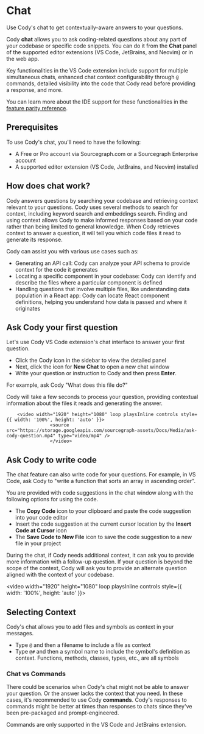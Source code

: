 # Chat

<p className="subtitle">Use Cody's chat to get contextually-aware answers to your questions.</p>

Cody **chat** allows you to ask coding-related questions about any part of your codebase or specific code snippets. You can do it from the **Chat** panel of the supported editor extensions (VS Code, JetBrains, and Neovim) or in the web app.

Key functionalities in the VS Code extension include support for multiple simultaneous chats, enhanced chat context configurability through `@` commands, detailed visibility into the code that Cody read before providing a response, and more.

You can learn more about the IDE support for these functionalities in the [feature parity reference](/cody/clients/feature-reference#chat).

## Prerequisites

To use Cody's chat, you'll need to have the following:

- A Free or Pro account via Sourcegraph.com or a Sourcegraph Enterprise account
- A supported editor extension (VS Code, JetBrains, and Neovim) installed

## How does chat work?

Cody answers questions by searching your codebase and retrieving context relevant to your questions. Cody uses several methods to search for context, including keyword search and embeddings search. Finding and using context allows Cody to make informed responses based on your code rather than being limited to general knowledge. When Cody retrieves context to answer a question, it will tell you which code files it read to generate its response.

Cody can assist you with various use cases such as:

- Generating an API call: Cody can analyze your API schema to provide context for the code it generates
- Locating a specific component in your codebase: Cody can identify and describe the files where a particular component is defined
- Handling questions that involve multiple files, like understanding data population in a React app: Cody can locate React component definitions, helping you understand how data is passed and where it originates

## Ask Cody your first question

Let's use Cody VS Code extension's chat interface to answer your first question.

- Click the Cody icon in the sidebar to view the detailed panel
- Next, click the icon for **New Chat** to open a new chat window
- Write your question or instruction to Cody and then press **Enter**.

For example, ask Cody "What does this file do?"

Cody will take a few seconds to process your question, providing contextual information about the files it reads and generating the answer.

        <video width="1920" height="1080" loop playsInline controls style={{ width: '100%', height: 'auto' }}>
                    <source src="https://storage.googleapis.com/sourcegraph-assets/Docs/Media/ask-cody-question.mp4" type="video/mp4" />
                    </video>

## Ask Cody to write code

The chat feature can also write code for your questions. For example, in VS Code, ask Cody to "write a function that sorts an array in ascending order".

You are provided with code suggestions in the chat window along with the following options for using the code.

- The **Copy Code** icon to your clipboard and paste the code suggestion into your code editor
- Insert the code suggestion at the current cursor location by the **Insert Code at Cursor** icon
- The **Save Code to New File** icon to save the code suggestion to a new file in your project

During the chat, if Cody needs additional context, it can ask you to provide more information with a follow-up question. If your question is beyond the scope of the context, Cody will ask you to provide an alternate question aligned with the context of your codebase.

<video width="1920" height="1080" loop playsInline controls style={{ width: '100%', height: 'auto' }}>
  <source src="https://storage.googleapis.com/sourcegraph-assets/Docs/Media/cody-write-code.mp4" type="video/mp4" />
</video>

## Selecting Context

Cody's chat allows you to add files and symbols as context in your messages.

- Type `@` and then a filename to include a file as context
- Type `@#` and then a symbol name to include the symbol's definition as context. Functions, methods, classes, types, etc., are all symbols

### Chat vs Commands

There could be scenarios when Cody's chat might not be able to answer your question. Or the answer lacks the context that you need. In these cases, it's recommended to use Cody **commands**. Cody's responses to commands might be better at times than responses to chats since they've been pre-packaged and prompt-engineered.

<Callout type="note"> Commands are only supported in the VS Code and JetBrains extension.</Callout>
